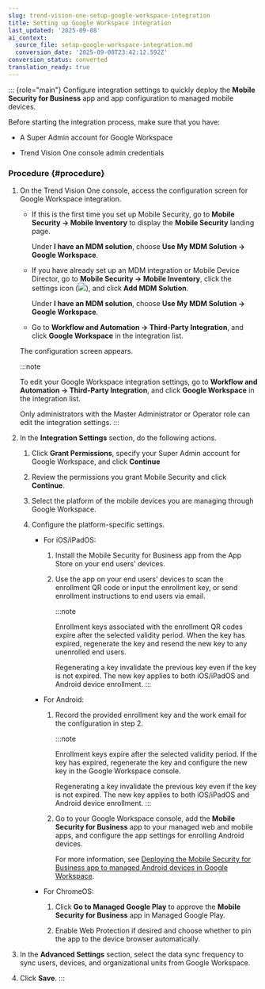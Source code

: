 ```yaml
---
slug: trend-vision-one-setup-google-workspace-integration
title: Setting up Google Workspace integration
last_updated: '2025-09-08'
ai_context:
  source_file: setup-google-workspace-integration.md
  conversion_date: '2025-09-08T23:42:12.592Z'
conversion_status: converted
translation_ready: true
---
```


::: {role="main"}
Configure integration settings to quickly deploy the **Mobile Security for Business** app and app configuration to managed mobile devices.

Before starting the integration process, make sure that you have:

- A Super Admin account for Google Workspace

- Trend Vision One console admin credentials

### Procedure {#procedure}

1.  On the Trend Vision One console, access the configuration screen for Google Workspace integration.

    - If this is the first time you set up Mobile Security, go to **Mobile Security → Mobile Inventory** to display the **Mobile Security** landing page.

      Under **I have an MDM solution**, choose **Use My MDM Solution → Google Workspace**.

    - If you have already set up an MDM integration or Mobile Device Director, go to **Mobile Security → Mobile Inventory**, click the settings icon (![](/images/integrationSettings=20250121101015.webp)), and click **Add MDM Solution**.

      Under **I have an MDM solution**, choose **Use My MDM Solution → Google Workspace**.

    - Go to **Workflow and Automation → Third-Party Integration**, and click **Google Workspace** in the integration list.

    The configuration screen appears.

    :::note

    To edit your Google Workspace integration settings, go to **Workflow and Automation → Third-Party Integration**, and click **Google Workspace** in the integration list.

    Only administrators with the Master Administrator or Operator role can edit the integration settings.
    :::

2.  In the **Integration Settings** section, do the following actions.

    1.  Click **Grant Permissions**, specify your Super Admin account for Google Workspace, and click **Continue**

    2.  Review the permissions you grant Mobile Security and click **Continue**.

    3.  Select the platform of the mobile devices you are managing through Google Workspace.

    4.  Configure the platform-specific settings.

        - For iOS/iPadOS:

          1.  Install the Mobile Security for Business app from the App Store on your end users' devices.

          2.  Use the app on your end users' devices to scan the enrollment QR code or input the enrollment key, or send enrollment instructions to end users via email.

              :::note

              Enrollment keys associated with the enrollment QR codes expire after the selected validity period. When the key has expired, regenerate the key and resend the new key to any unenrolled end users.

              Regenerating a key invalidate the previous key even if the key is not expired. The new key applies to both iOS/iPadOS and Android device enrollment.
              :::

        - For Android:

          1.  Record the provided enrollment key and the work email for the configuration in step 2.

              :::note

              Enrollment keys expire after the selected validity period. If the key has expired, regenerate the key and configure the new key in the Google Workspace console.

              Regenerating a key invalidate the previous key even if the key is not expired. The new key applies to both iOS/iPadOS and Android device enrollment.
              :::

          2.  Go to your Google Workspace console, add the **Mobile Security for Business** app to your managed web and mobile apps, and configure the app settings for enrolling Android devices.

              For more information, see [Deploying the Mobile Security for Business app to managed Android devices in Google Workspace](deploy-android-google-workspace.mdx).

        - For ChromeOS:

          1.  Click **Go to Managed Google Play** to approve the **Mobile Security for Business** app in Managed Google Play.

          2.  Enable Web Protection if desired and choose whether to pin the app to the device browser automatically.

3.  In the **Advanced Settings** section, select the data sync frequency to sync users, devices, and organizational units from Google Workspace.

4.  Click **Save**.
:::
